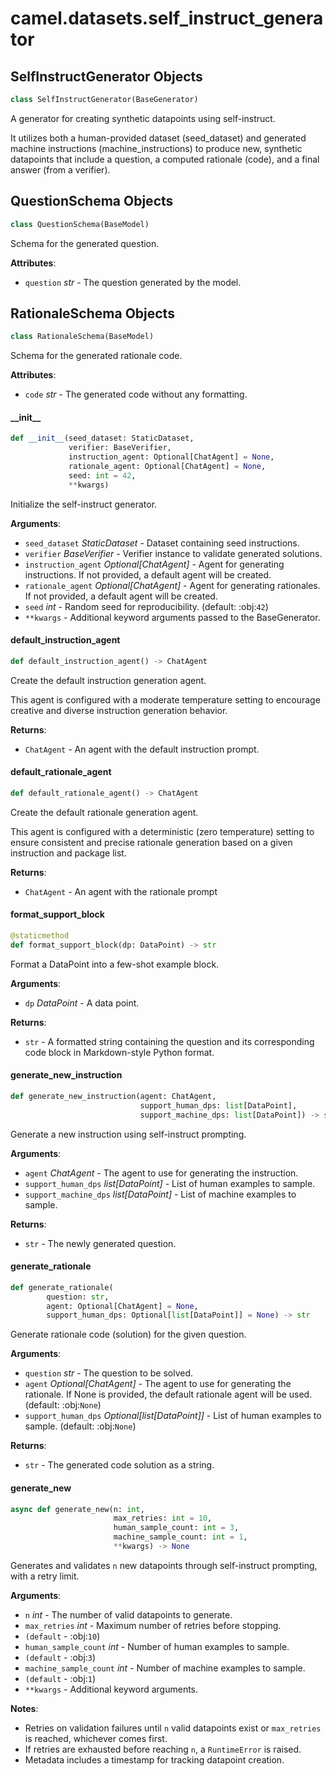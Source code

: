 <a id="camel.datasets.self_instruct_generator"></a>

# camel.datasets.self\_instruct\_generator

<a id="camel.datasets.self_instruct_generator.SelfInstructGenerator"></a>

## SelfInstructGenerator Objects

```python
class SelfInstructGenerator(BaseGenerator)
```

A generator for creating synthetic datapoints using self-instruct.

It utilizes both a human-provided dataset (seed_dataset) and generated
machine instructions (machine_instructions) to produce new, synthetic
datapoints that include a question, a computed rationale (code), and a
final answer (from a verifier).

<a id="camel.datasets.self_instruct_generator.SelfInstructGenerator.QuestionSchema"></a>

## QuestionSchema Objects

```python
class QuestionSchema(BaseModel)
```

Schema for the generated question.

**Attributes**:

- `question` _str_ - The question generated by the model.

<a id="camel.datasets.self_instruct_generator.SelfInstructGenerator.RationaleSchema"></a>

## RationaleSchema Objects

```python
class RationaleSchema(BaseModel)
```

Schema for the generated rationale code.

**Attributes**:

- `code` _str_ - The generated code without any formatting.

<a id="camel.datasets.self_instruct_generator.SelfInstructGenerator.__init__"></a>

#### \_\_init\_\_

```python
def __init__(seed_dataset: StaticDataset,
             verifier: BaseVerifier,
             instruction_agent: Optional[ChatAgent] = None,
             rationale_agent: Optional[ChatAgent] = None,
             seed: int = 42,
             **kwargs)
```

Initialize the self-instruct generator.

**Arguments**:

- `seed_dataset` _StaticDataset_ - Dataset containing seed instructions.
- `verifier` _BaseVerifier_ - Verifier instance to validate generated
  solutions.
- `instruction_agent` _Optional[ChatAgent]_ - Agent for generating
  instructions. If not provided, a default agent will be created.
- `rationale_agent` _Optional[ChatAgent]_ - Agent for generating
  rationales. If not provided, a default agent will be created.
- `seed` _int_ - Random seed for reproducibility. (default: :obj:`42`)
- `**kwargs` - Additional keyword arguments passed to the BaseGenerator.

<a id="camel.datasets.self_instruct_generator.SelfInstructGenerator.default_instruction_agent"></a>

#### default\_instruction\_agent

```python
def default_instruction_agent() -> ChatAgent
```

Create the default instruction generation agent.

This agent is configured with a moderate temperature setting to
encourage creative and diverse instruction generation behavior.

**Returns**:

- `ChatAgent` - An agent with the default instruction prompt.

<a id="camel.datasets.self_instruct_generator.SelfInstructGenerator.default_rationale_agent"></a>

#### default\_rationale\_agent

```python
def default_rationale_agent() -> ChatAgent
```

Create the default rationale generation agent.

This agent is configured with a deterministic (zero temperature)
setting to ensure consistent and precise rationale generation based on
a given instruction and package list.

**Returns**:

- `ChatAgent` - An agent with the rationale prompt

<a id="camel.datasets.self_instruct_generator.SelfInstructGenerator.format_support_block"></a>

#### format\_support\_block

```python
@staticmethod
def format_support_block(dp: DataPoint) -> str
```

Format a DataPoint into a few-shot example block.

**Arguments**:

- `dp` _DataPoint_ - A data point.
  

**Returns**:

- `str` - A formatted string containing the question and its
  corresponding code block in Markdown-style Python format.

<a id="camel.datasets.self_instruct_generator.SelfInstructGenerator.generate_new_instruction"></a>

#### generate\_new\_instruction

```python
def generate_new_instruction(agent: ChatAgent,
                             support_human_dps: list[DataPoint],
                             support_machine_dps: list[DataPoint]) -> str
```

Generate a new instruction using self-instruct prompting.

**Arguments**:

- `agent` _ChatAgent_ - The agent to use for generating the instruction.
- `support_human_dps` _list[DataPoint]_ - List of human examples to
  sample.
- `support_machine_dps` _list[DataPoint]_ - List of machine examples to
  sample.
  

**Returns**:

- `str` - The newly generated question.

<a id="camel.datasets.self_instruct_generator.SelfInstructGenerator.generate_rationale"></a>

#### generate\_rationale

```python
def generate_rationale(
        question: str,
        agent: Optional[ChatAgent] = None,
        support_human_dps: Optional[list[DataPoint]] = None) -> str
```

Generate rationale code (solution) for the given question.

**Arguments**:

- `question` _str_ - The question to be solved.
- `agent` _Optional[ChatAgent]_ - The agent to use for generating the
  rationale. If None is provided, the default rationale agent
  will be used. (default: :obj:`None`)
- `support_human_dps` _Optional[list[DataPoint]]_ - List of human
  examples to sample. (default: :obj:`None`)
  

**Returns**:

- `str` - The generated code solution as a string.

<a id="camel.datasets.self_instruct_generator.SelfInstructGenerator.generate_new"></a>

#### generate\_new

```python
async def generate_new(n: int,
                       max_retries: int = 10,
                       human_sample_count: int = 3,
                       machine_sample_count: int = 1,
                       **kwargs) -> None
```

Generates and validates `n` new datapoints through
self-instruct prompting, with a retry limit.

**Arguments**:

- `n` _int_ - The number of valid datapoints to generate.
- `max_retries` _int_ - Maximum number of retries before stopping.
- `(default` - :obj:`10`)
- `human_sample_count` _int_ - Number of human examples to sample.
- `(default` - :obj:`3`)
- `machine_sample_count` _int_ - Number of machine examples to sample.
- `(default` - :obj:`1`)
- `**kwargs` - Additional keyword arguments.
  

**Notes**:

  - Retries on validation failures until `n` valid datapoints exist
  or `max_retries` is reached, whichever comes first.
  - If retries are exhausted before reaching `n`, a `RuntimeError`
  is raised.
  - Metadata includes a timestamp for tracking datapoint creation.

